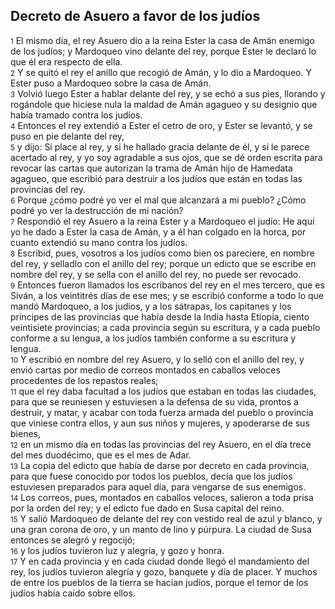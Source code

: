 == Decreto de Asuero a favor de los judíos  ==

{{anchor|1}} <small>1</small> El mismo día, el rey Asuero dio a la reina Ester la casa de Amán enemigo de los judíos; y Mardoqueo vino delante del rey, porque Ester le declaró lo que él era respecto de ella.<br>
{{anchor|2}} <small>2</small> Y se quitó el rey el anillo que recogió de Amán, y lo dio a Mardoqueo. Y Ester puso a Mardoqueo sobre la casa de Amán.<br>
{{anchor|3}} <small>3</small> Volvió luego Ester a hablar delante del rey, y se echó a sus pies, llorando y rogándole que hiciese nula la maldad de Amán agagueo y su designio que había tramado contra los judíos.<br>
{{anchor|4}} <small>4</small> Entonces el rey extendió a Ester el cetro de oro, y Ester se levantó, y se puso en pie delante del rey,<br>
{{anchor|5}} <small>5</small> y dijo: Si place al rey, y si he hallado gracia delante de él, y si le parece acertado al rey, y yo soy agradable a sus ojos, que se dé orden escrita para revocar las cartas que autorizan la trama de Amán hijo de Hamedata agagueo, que escribió para destruir a los judíos que están en todas las provincias del rey.<br>
{{anchor|6}} <small>6</small> Porque ¿cómo podré yo ver el mal que alcanzará a mi pueblo? ¿Cómo podré yo ver la destrucción de mi nación?<br>
{{anchor|7}} <small>7</small> Respondió el rey Asuero a la reina Ester y a Mardoqueo el judío: He aquí yo he dado a Ester la casa de Amán, y a él han colgado en la horca, por cuanto extendió su mano contra los judíos.<br>
{{anchor|8}} <small>8</small> Escribid, pues, vosotros a los judíos como bien os pareciere, en nombre del rey, y selladlo con el anillo del rey; porque un edicto que se escribe en nombre del rey, y se sella con el anillo del rey, no puede ser revocado.<br>
{{anchor|9}} <small>9</small> Entonces fueron llamados los escribanos del rey en el mes tercero, que es Siván, a los veintitrés días de ese mes; y se escribió conforme a todo lo que mandó Mardoqueo, a los judíos, y a los sátrapas, los capitanes y los príncipes de las provincias que había desde la India hasta Etiopía, ciento veintisiete provincias; a cada provincia según su escritura, y a cada pueblo conforme a su lengua, a los judíos también conforme a su escritura y lengua.<br>
{{anchor|10}} <small>10</small> Y escribió en nombre del rey Asuero, y lo selló con el anillo del rey, y envió cartas por medio de correos montados en caballos veloces procedentes de los repastos reales;<br>
{{anchor|11}} <small>11</small> que el rey daba facultad a los judíos que estaban en todas las ciudades, para que se reuniesen y estuviesen a la defensa de su vida, prontos a destruir, y matar, y acabar con toda fuerza armada del pueblo o provincia que viniese contra ellos, y aun sus niños y mujeres, y apoderarse de sus bienes,<br>
{{anchor|12}} <small>12</small> en un mismo día en todas las provincias del rey Asuero, en el día trece del mes duodécimo, que es el mes de Adar.<br>
{{anchor|13}} <small>13</small> La copia del edicto que había de darse por decreto en cada provincia, para que fuese conocido por todos los pueblos, decía que los judíos estuviesen preparados para aquel día, para vengarse de sus enemigos.<br>
{{anchor|14}} <small>14</small> Los correos, pues, montados en caballos veloces, salieron a toda prisa por la orden del rey; y el edicto fue dado en Susa capital del reino.<br>
{{anchor|15}} <small>15</small> Y salió Mardoqueo de delante del rey con vestido real de azul y blanco, y una gran corona de oro, y un manto de lino y púrpura. La ciudad de Susa entonces se alegró y regocijó;<br>
{{anchor|16}} <small>16</small> y los judíos tuvieron luz y alegría, y gozo y honra.<br>
{{anchor|17}} <small>17</small> Y en cada provincia y en cada ciudad donde llegó el mandamiento del rey, los judíos tuvieron alegría y gozo, banquete y día de placer. Y muchos de entre los pueblos de la tierra se hacían judíos, porque el temor de los judíos había caído sobre ellos.<br>
